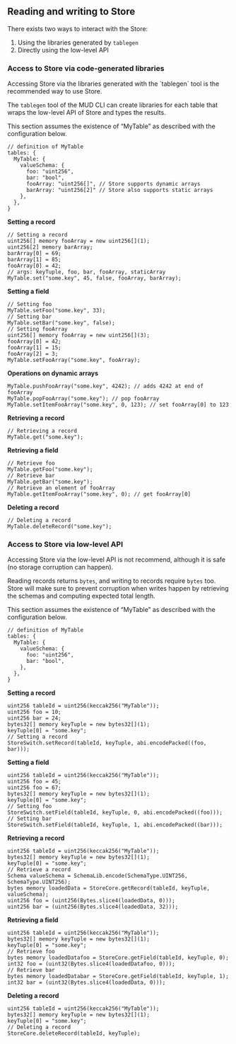 
## Reading and writing to Store

There exists two ways to interact with the Store:

1. Using the libraries generated by `tablegen`
2. Directly using the low-level API

### Access to Store via code-generated libraries

<Aside emoji="📢">
  Accessing Store via the libraries generated with the `tablegen` tool is the recommended way to use Store.
</Aside>

The `tablegen` tool of the MUD CLI can create libraries for each table that wraps the low-level API of Store and types the results.

This section assumes the existence of “MyTable” as described with the configuration below.

```tsx
// definition of MyTable
tables: {
  MyTable: {
    valueSchema: {
      foo: "uint256",
      bar: "bool",
      fooArray: "uint256[]", // Store supports dynamic arrays
      barArray: "uint256[2]" // Store also supports static arrays
    },
  },
}
```

**Setting a record**

```solidity
// Setting a record
uint256[] memory fooArray = new uint256[](1);
uint256[2] memory barArray;
barArray[0] = 69;
barArray[1] = 85;
fooArray[0] = 42;
// args: keyTuple, foo, bar, fooArray, staticArray
MyTable.set("some.key", 45, false, fooArray, barArray);
```

**Setting a field**

```solidity
// Setting foo
MyTable.setFoo("some.key", 33);
// Setting bar
MyTable.setBar("some.key", false);
// Setting fooArray
uint256[] memory fooArray = new uint256[](3);
fooArray[0] = 42;
fooArray[1] = 15;
fooArray[2] = 3;
MyTable.setFooArray("some.key", fooArray);
```

**Operations on dynamic arrays**

```solidity
MyTable.pushFooArray("some.key", 4242); // adds 4242 at end of fooArray
MyTable.popFooArray("some.key"); // pop fooArray
MyTable.setItemFooArray("some.key", 0, 123); // set fooArray[0] to 123
```

**Retrieving a record**

```solidity
// Retrieving a record
MyTable.get("some.key");
```

**Retrieving a field**

```solidity
// Retrieve foo
MyTable.getFoo("some.key");
// Retrieve bar
MyTable.getBar("some.key");
// Retrieve an element of fooArray
MyTable.getItemFooArray("some.key", 0); // get fooArray[0]
```

**Deleting a record**

```solidity
// Deleting a record
MyTable.deleteRecord("some.key");
```

### Access to Store via low-level API

<Aside emoji="⚠️">
  Accessing Store via the low-level API is not recommend, although it is safe (no storage corruption can happen).
</Aside>

Reading records returns `bytes`, and writing to records require `bytes` too. Store will make sure to prevent corruption when writes happen by retrieving the schemas and computing expected total length.

This section assumes the existence of “MyTable” as described with the configuration below.

```tsx
// definition of MyTable
tables: {
  MyTable: {
    valueSchema: {
      foo: "uint256",
      bar: "bool",
    },
  },
}
```

**Setting a record**

```solidity
uint256 tableId = uint256(keccak256("MyTable"));
uint256 foo = 10;
uint256 bar = 24;
bytes32[] memory keyTuple = new bytes32[](1);
keyTuple[0] = "some.key";
// Setting a record
StoreSwitch.setRecord(tableId, keyTuple, abi.encodePacked((foo, bar)));
```

**Setting a field**

```solidity
uint256 tableId = uint256(keccak256("MyTable"));
uint256 foo = 45;
uint256 foo = 67;
bytes32[] memory keyTuple = new bytes32[](1);
keyTuple[0] = "some.key";
// Setting foo
StoreSwitch.setField(tableId, keyTuple, 0, abi.encodePacked((foo)));
// Setting bar
StoreSwitch.setField(tableId, keyTuple, 1, abi.encodePacked((bar)));
```

**Retrieving a record**

```solidity
uint256 tableId = uint256(keccak256("MyTable"));
bytes32[] memory keyTuple = new bytes32[](1);
keyTuple[0] = "some.key";
// Retrieve a record
Schema valueSchema = SchemaLib.encode(SchemaType.UINT256, SchemaType.UINT256);
bytes memory loadedData = StoreCore.getRecord(tableId, keyTuple, valueSchema);
uint256 foo = (uint256(Bytes.slice4(loadedData, 0)));
uint256 bar = (uint256(Bytes.slice4(loadedData, 32)));
```

**Retrieving a field**

```solidity
uint256 tableId = uint256(keccak256("MyTable"));
bytes32[] memory keyTuple = new bytes32[](1);
keyTuple[0] = "some.key";
// Retrieve foo
bytes memory loadedDatafoo = StoreCore.getField(tableId, keyTuple, 0);
int32 foo = (uint32(Bytes.slice4(loadedDatafoo, 0)));
// Retrieve bar
bytes memory loadedDatabar = StoreCore.getField(tableId, keyTuple, 1);
int32 bar = (uint32(Bytes.slice4(loadedData, 0)));
```

**Deleting a record**

```solidity
uint256 tableId = uint256(keccak256("MyTable"));
bytes32[] memory keyTuple = new bytes32[](1);
keyTuple[0] = "some.key";
// Deleting a record
StoreCore.deleteRecord(tableId, keyTuple);
```
